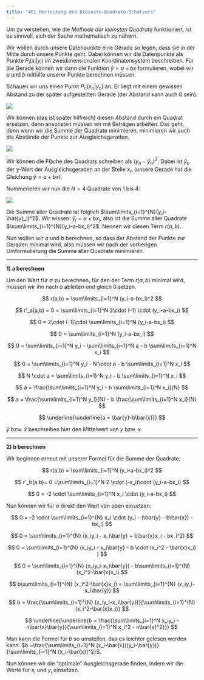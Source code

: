 ```yaml
---
title: "4E1 Herleitung des Kleinste-Quadrate-Schätzers"
---
```


Um zu verstehen, wie die *Methode der kleinsten Quadrate* funktioniert, ist es sinnvoll, sich der Sache mathematisch zu nähern.

Wir wollen durch unsere Datenpunkte eine Gerade so legen, dass sie in der Mitte durch unsere Punkte geht. Dabei können wir die Datenpunkte als Punkte $P_i(x_i|y_i)$ im zweidimensionalen Koordinatensystem beschreiben. Für die Gerade können wir dann die Funktion $\hat{y}=a+bx$ formulieren, wobei wir $a$ und $b$ mithilfe unserer Punkte berechnen müssen.

Schauen wir uns einen Punkt $P_n(x_n|y_n)$ an. Er liegt mit einem gewissen Abstand zu der später aufgestellten Gerade (der Abstand kann auch 0 sein).

![](ols_2.jpg)

Wir können (das ist später hilfreich) diesen Abstand durch ein Quadrat ersetzen, denn ansonsten müssen wir mit Beträgen arbeiten. Das geht, denn wenn wir die Summe der Quadrate minimieren, minimieren wir auch die Abstände der Punkte zur Ausgleichsgeraden.

![](ols_1.jpg)

Wir können die Fläche des Quadrats schreiben als $(y_n-\hat{y}_n)^2$. Dabei ist $\hat{y}_n$ der y-Wert der Ausgleichsgeraden an der Stelle $x_n$ (unsere Gerade hat die Gleichung $\hat{y}=a+bx$).

Nummerieren wir nun die $N=4$ Quadrate von 1 bis 4:

![](ols_3.jpg)

Die Summe aller Quadrate ist folglich $\sum\limits_{i=1}^{N}(y_i-\hat{y}_i)^2$. Wir wissen: $\hat{y}_i=a+bx_i$, also ist die Summe aller Quadrate $\sum\limits_{i=1}^{N}(y_i-a-bx_i)^2$. Nennen wir diesen Term $r(a,b)$.

Nun wollen wir $a$ und $b$ berechnen, so dass der Abstand der Punkte zur Geraden minimal wird, also müssen wir nach der vorherigen Umformulierung die Summe aller Quadrate minimieren.

------------------------------------------------------------------------

**1) a berechnen**

Um den Wert für $a$ zu berechnen, für den der Term $r(a,b)$ minimal wird, müssen wir ihn nach $a$ ableiten und gleich 0 setzen.

$$
r(a,b) = \sum\limits_{i=1}^N (y_i-a-bx_i)^2
$$

$$
r'_a(a,b) = 0 = \sum\limits_{i=1}^N 2\cdot (-1) \cdot (y_i-a-bx_i) 
$$

$$
0 = 2\cdot (-1)\cdot \sum\limits_{i=1}^N (y_i-a-bx_i)
$$

$$
0 = \sum\limits_{i=1}^N (y_i-a-bx_i)
$$

$$ 
0 = \sum\limits_{i=1}^N y_i - \sum\limits_{i=1}^N a - b \sum\limits_{i=1}^N x_i
$$

$$
0 = \sum\limits_{i=1}^N y_i - N \cdot a - b \sum\limits_{i=1}^N x_i
$$

$$
N \cdot a = \sum\limits_{i=1}^N y_i - b \sum\limits_{i=1}^N x_i
$$

$$
a = \frac{\sum\limits_{i=1}^N y_i - b \sum\limits_{i=1}^N x_i}{N}
$$

$$
a = \frac{\sum\limits_{i=1}^N y_i}{N} - b \frac{\sum\limits_{i=1}^N x_i}{N}
$$

$$
\underline{\underline{a = \bar{y}-b\bar{x}}}
$$

$\bar{y}$ bzw. $\bar{x}$ beschreiben hier den Mittelwert von $y$ bzw. $x$.

------------------------------------------------------------------------

**2) b berechnen**

Wir beginnen erneut mit unserer Formel für die Summe der Quadrate:

$$
r(a,b) = \sum\limits_{i=1}^N (y_i-a-bx_i)^2
$$

$$
r'_b(a,b)= 0 =\sum\limits_{i=1}^N 2 \cdot (-x_i)\cdot (y_i-a-bx_i)
$$

$$
0 = -2 \cdot \sum\limits_{i=1}^N x_i \cdot (y_i-a-bx_i)
$$

Nun können wir für $a$ direkt den Wert von oben einsetzen:

$$
0 = -2 \cdot \sum\limits_{i=1}^{N} x_i \cdot (y_i - (\bar{y} - b\bar{x}) - bx_i)
$$

$$
0 = \sum\limits_{i=1}^{N} (x_iy_i - x_i\bar{y} + b\bar{x}x_i - bx_i^2)
$$

$$
0 = \sum\limits_{i=1}^{N} (x_iy_i - x_i\bar{y} - b \cdot (x_i^2 - \bar{x}x_i) )
$$

$$
0 = \sum\limits_{i=1}^{N} (x_iy_i-x_i\bar{y}) - b\sum\limits_{i=1}^{N} (x_i^2-\bar{x}x_i)
$$

$$
b\sum\limits_{i=1}^{N} (x_i^2-\bar{x}x_i) = \sum\limits_{i=1}^{N} (x_iy_i-x_i\bar{y})
$$

$$
b = \frac{\sum\limits_{i=1}^{N} (x_iy_i-x_i\bar{y})}{\sum\limits_{i=1}^{N} (x_i^2-\bar{x}x_i)} 
$$

$$
\underline{\underline{b = \frac{\sum\limits_{i=1}^N x_iy_i - n\bar{x}\bar{y}}{\sum\limits_{i=1}^N x_i^2 - n\bar{x}^2}}}
$$

Man kann die Formel für $b$ so umstellen, das es leichter gelesen werden kann: $b =\frac{\sum\limits_{i=1}^N (x_i-\bar{x})(y_i-\bar{y})}{\sum\limits_{i=1}^N (x_i-\bar{x})^2}$.

Nun können wir die "optimale" Ausgleichsgerade finden, indem wir die Werte für $x_i$ und $y_i$ einsetzen.
